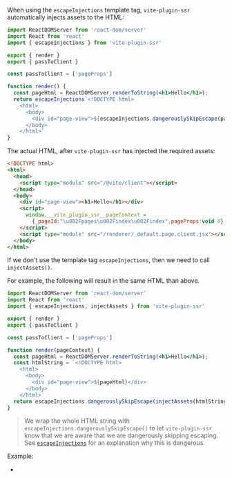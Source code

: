 
When using the `escapeInjections` template tag, `vite-plugin-ssr` automatically injects assets to the HTML:

```jsx
import ReactDOMServer from 'react-dom/server'
import React from 'react'
import { escapeInjections } from 'vite-plugin-ssr'

export { render }
export { passToClient }

const passToClient = ['pageProps']

function render() {
  const pageHtml = ReactDOMServer.renderToString(<h1>Hello</h1>);
  return escapeInjections`<!DOCTYPE html>
    <html>
      <body>
        <div id="page-view">${escapeInjections.dangerouslySkipEscape(pageHtml)}</div>
      </body>
    </html>`
}
```

The actual HTML, after `vite-plugin-ssr` has injected the required assets:

```html
<!DOCTYPE html>
<html>
  <head>
    <script type="module" src="/@vite/client"></script>
  </head>
  <body>
    <div id="page-view"><h1>Hello</h1></div>
    <script>
      window.__vite_plugin_ssr__pageContext =
        {_pageId:"\u002Fpages\u002Findex\u002Findex",pageProps:void 0}
    </script>
    <script type="module" src="/renderer/_default.page.client.jsx"></script>
  </body>
</html>
```

If we don't use the template tag `escapeInjections`, then we need to call `injectAssets()`.

For example, the following will result in the same HTML than above.

```jsx
import ReactDOMServer from 'react-dom/server'
import React from 'react'
import { escapeInjections, injectAssets } from 'vite-plugin-ssr'

export { render }
export { passToClient }

const passToClient = ['pageProps']

function render(pageContext) {
  const pageHtml = ReactDOMServer.renderToString(<h1>Hello</h1>);
  const htmlString = `<!DOCTYPE html>
    <html>
      <body>
        <div id="page-view">${pageHtml}</div>
      </body>
    </html>`
  return escapeInjections.dangerouslySkipEscape(injectAssets(htmlString, pageContext))
}
```

> We wrap the whole HTML string with `escapeInjections.dangerouslySkipEscape()`
> to let `vite-plugin-ssr` know that we are aware that we are dangerously skipping escaping.
> See [`escapeInjections`](/escapeInjections) for an explanation why this is dangerous.

Example:
- <RepoLink path='/examples/custom-server-render-integration/' />
